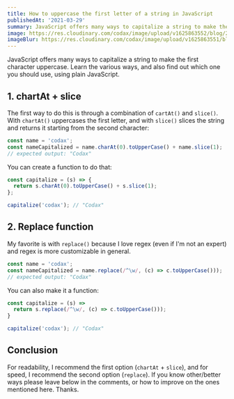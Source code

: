 ```yaml
---
title: How to uppercase the first letter of a string in JavaScript
publishedAt: '2021-03-29'
summary: JavaScript offers many ways to capitalize a string to make the first character uppercase. Learn the various ways, and also find out which one you should use, using plain JavaScript.
image: https://res.cloudinary.com/codax/image/upload/v1625863552/blog/2/cover.png
imageBlur: https://res.cloudinary.com/codax/image/upload/v1625863551/blog/2/cover_blur.jpg
---
```


JavaScript offers many ways to capitalize a string to make the first character uppercase. Learn the various ways, and also find out which one you should use, using plain JavaScript.

## 1. chartAt + slice

The first way to do this is through a combination of `cartAt()` and `slice()`. With `chartAt()` uppercases the first letter, and with `slice()` slices the string and returns it starting from the second character:

```javascript
const name = 'codax';
const nameCapitalized = name.charAt(0).toUpperCase() + name.slice(1);
// expected output: "Codax"
```

You can create a function to do that:

```javascript
const capitalize = (s) => {
  return s.charAt(0).toUpperCase() + s.slice(1);
};

capitalize('codax'); // "Codax"
```

## 2. Replace function

My favorite is with `replace()` because I love regex (even if I'm not an expert) and regex is more customizable in general.

```javascript
const name = 'codax';
const nameCapitalized = name.replace(/^\w/, (c) => c.toUpperCase()));
// expected output: "Codax"
```

You can also make it a function:

```javascript
const capitalize = (s) =>
  return s.replace(/^\w/, (c) => c.toUpperCase()));
}

capitalize('codax'); // "Codax"
```

## Conclusion

For readability, I recommend the first option (`chartAt` + `slice`), and for speed, I recommend the second option (`replace`).
If you know other/better ways please leave below in the comments, or how to improve on the ones mentioned here.
Thanks.
